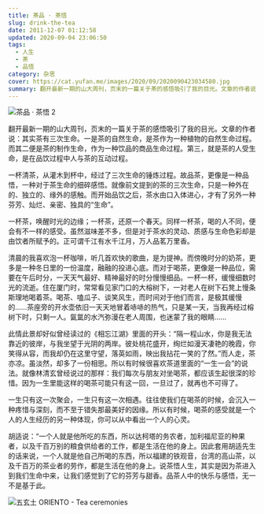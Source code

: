 ```yaml
---
title: 茶品 · 茶悟
slug: drink-the-tea
date: 2011-12-07 01:12:58
updated: 2020-09-04 23:06:50
tags:
  - 人生
  - 茶
  - 品悟
category: 杂思
cover: https://cat.yufan.me/images/2020/09/2020090423034580.jpg
summary: 翻开最新一期的山大周刊，页末的一篇关于茶的感悟吸引了我的目光。文章的作者说：其实茶有三次生命。一是茶的自然生命，是茶作为一种植物的自然生命过程。
---
```


![茶品 · 茶悟 2](https://cat.yufan.me/images/2020/09/2020090423035126.jpg)

<MusicPlayer netease={105734} />

翻开最新一期的山大周刊，页末的一篇关于茶的感悟吸引了我的目光。文章的作者说：其实茶有三次生命。一是茶的自然生命，是茶作为一种植物的自然生命过程。而其二便是茶的制作生命，作为一种饮品的商品生命过程。第三，就是茶的人受生命，是在品饮过程中人与茶的互动过程。

一杯清茶，从灌木到杯中，经过了三次生命的锤炼过程。故品茶，更像是一种品悟，一种对于茶生命的细碎感悟。就像前文提到的茶的三次生命，只是一种外在的、独立的、缘外的感触。而开始品饮之后，茶水由口入体进心，才有了另外一种芬芳、灿烂、亲密、独具的“生命”。

一杯茶，唤醒时光的边缘；一杯茶，还原一个春天。同样一杯茶，喝的人不同，便会有不一样的感受。虽然滋味差不多，但是对于茶水的灵动、质感与生命色彩却是由饮者所赋予的。正可谓千江有水千江月，万人品茗万里香。

清晨的我喜欢泡一杯咖啡，听几首欢快的歌曲，是为提神。而傍晚时分的奶茶，更多是一种冬日里的一份温度，融融的投进心底。而对于喝茶，更像是一种品位，需要在午后时分，一天天气最好、精神最好的时分慢慢细品。一杯一杯，缓慢细数时光的流逝。住在厦门时，常常看见家门口的大榕树下，一对老人在树下石凳上慢条斯理地喝着茶。喝茶、嗑瓜子、谈笑风生，而时间对于他们而言，是极其缓慢的……茶座旁的开水壶依旧一天天地冒着哧哧的热气，只是某一天，当我再经过榕树下时，只剩一人。氤氲的水汽弥漫在老人周围，也迷蒙了我的眼睛……

此情此景却好似曾经读过的《相忘江湖》里面的开头：“隔一程山水，你是我无法靠近的彼岸，与我坐望于光阴的两岸。彼处桃花盛开，绚烂如漫天凄艳的晚霞，你笑得从容，而我却仍在这里守望，落英如雨，映出我拈花一笑的了然。”而人走，茶亦凉。虽淡然，却多了一份相思。所以有时候很喜欢茶道里面的“一生一会”的说法。就像林清玄曾经说过的那样：我们每次与朋友对坐喝茶，都应该生起很深的珍惜。因为一生里能这样的喝茶可能只有这一回，一旦过了，就再也不可得了。

一生只有这一次聚会，一生只有这一次相遇。往往使我们在喝茶的时候，会沉入一种疼惜与深刻，而不至于错失那最美好的因缘。所以有时候，喝茶的感受就是一个人的人生经历的另一种体现，你可以从中看出一个人的心灵。

胡适说：“一个人就是他所吃的东西，所以达柯塔的务农者，加利福尼亚的种果者，以及千百万别的粮食供给者的工作，都是生活在他的身上。因此套用胡适先生的话来说，一个人就是他自己所喝的东西，所以福建的铁观音，台湾的高山茶，以及千百万的茶业者的劳作，都是生活在他的身上。说茶悟人生，其实是因为茶进入到我们生命中来，让我们感觉到了它的芬芳与甜香。品茶人中的快乐与感悟，无一不是基于此。

![五玄土 ORIENTO - Tea ceremonies](https://cat.yufan.me/images/2013/02/2013021404315100.jpg)
